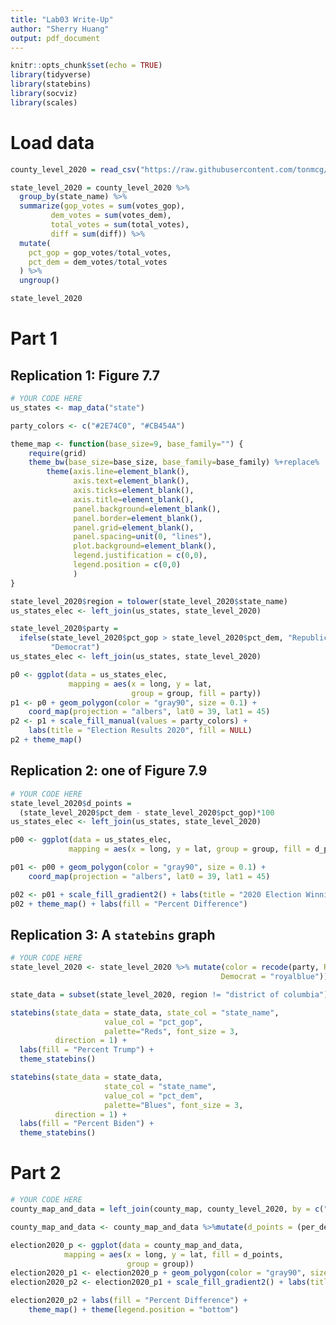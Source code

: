 ```yaml
---
title: "Lab03 Write-Up"
author: "Sherry Huang"
output: pdf_document
---
```


```r
knitr::opts_chunk$set(echo = TRUE)
library(tidyverse)
library(statebins)
library(socviz)
library(scales)
```

# Load data

```r
county_level_2020 = read_csv("https://raw.githubusercontent.com/tonmcg/US_County_Level_Election_Results_08-20/master/2020_US_County_Level_Presidential_Results.csv")

state_level_2020 = county_level_2020 %>%
  group_by(state_name) %>%
  summarize(gop_votes = sum(votes_gop),
         dem_votes = sum(votes_dem),
         total_votes = sum(total_votes),
         diff = sum(diff)) %>%
  mutate(
    pct_gop = gop_votes/total_votes,
    pct_dem = dem_votes/total_votes
  ) %>%
  ungroup()

state_level_2020
```

# Part 1

## Replication 1: Figure 7.7

```r
# YOUR CODE HERE
us_states <- map_data("state")

party_colors <- c("#2E74C0", "#CB454A")

theme_map <- function(base_size=9, base_family="") {
    require(grid)
    theme_bw(base_size=base_size, base_family=base_family) %+replace%
        theme(axis.line=element_blank(),
              axis.text=element_blank(),
              axis.ticks=element_blank(),
              axis.title=element_blank(),
              panel.background=element_blank(),
              panel.border=element_blank(),
              panel.grid=element_blank(),
              panel.spacing=unit(0, "lines"),
              plot.background=element_blank(),
              legend.justification = c(0,0),
              legend.position = c(0,0)
              )
}

state_level_2020$region = tolower(state_level_2020$state_name)
us_states_elec <- left_join(us_states, state_level_2020)

state_level_2020$party = 
  ifelse(state_level_2020$pct_gop > state_level_2020$pct_dem, "Republican", 
         "Democrat")
us_states_elec <- left_join(us_states, state_level_2020)

p0 <- ggplot(data = us_states_elec,
             mapping = aes(x = long, y = lat,
                           group = group, fill = party))
p1 <- p0 + geom_polygon(color = "gray90", size = 0.1) +
    coord_map(projection = "albers", lat0 = 39, lat1 = 45) 
p2 <- p1 + scale_fill_manual(values = party_colors) +
    labs(title = "Election Results 2020", fill = NULL)
p2 + theme_map()
```

## Replication 2: one of Figure 7.9

```r
# YOUR CODE HERE
state_level_2020$d_points = 
  (state_level_2020$pct_dem - state_level_2020$pct_gop)*100
us_states_elec <- left_join(us_states, state_level_2020)

p00 <- ggplot(data = us_states_elec,
             mapping = aes(x = long, y = lat, group = group, fill = d_points))

p01 <- p00 + geom_polygon(color = "gray90", size = 0.1) +
    coord_map(projection = "albers", lat0 = 39, lat1 = 45) 

p02 <- p01 + scale_fill_gradient2() + labs(title = "2020 Election Winning Margins by State") 
p02 + theme_map() + labs(fill = "Percent Difference")
```

## Replication 3: A `statebins` graph

```r
# YOUR CODE HERE
state_level_2020 <- state_level_2020 %>% mutate(color = recode(party, Republican = "darkred",
                                               Democrat = "royalblue"))

state_data = subset(state_level_2020, region != "district of columbia")

statebins(state_data = state_data, state_col = "state_name",
                     value_col = "pct_gop",
                     palette="Reds", font_size = 3,
          direction = 1) +
  labs(fill = "Percent Trump") +
  theme_statebins()

statebins(state_data = state_data,
                     state_col = "state_name",
                     value_col = "pct_dem",
                     palette="Blues", font_size = 3,
          direction = 1) +
  labs(fill = "Percent Biden") +
  theme_statebins()
```

# Part 2

```r
# YOUR CODE HERE
county_map_and_data = left_join(county_map, county_level_2020, by = c("id" = "county_fips"))

county_map_and_data <- county_map_and_data %>%mutate(d_points = (per_dem - per_gop)*100)

election2020_p <- ggplot(data = county_map_and_data,
            mapping = aes(x = long, y = lat, fill = d_points, 
                          group = group))
election2020_p1 <- election2020_p + geom_polygon(color = "gray90", size = 0.05) + coord_equal()
election2020_p2 <- election2020_p1 + scale_fill_gradient2() + labs(title = "2020 Election Winning Margins by County")

election2020_p2 + labs(fill = "Percent Difference") +
    theme_map() + theme(legend.position = "bottom")
```